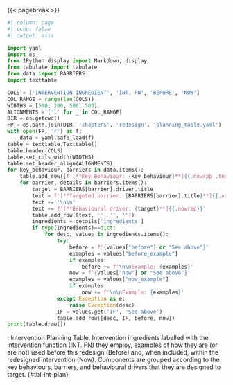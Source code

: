 {{< pagebreak >}}

::: {.landscape}

```python
#| column: page
#| echo: false
#| output: asis

import yaml
import os
from IPython.display import Markdown, display
from tabulate import tabulate
from data import BARRIERS
import texttable

COLS = ['INTERVENTION INGREDIENT', 'INT. FN', 'BEFORE', 'NOW']
COL_RANGE = range(len(COLS))
WIDTHS = [500, 100, 500, 500]
ALIGNMENTS = ['l' for _ in COL_RANGE]
DIR = os.getcwd()
FP = os.path.join(DIR, 'chapters', 'redesign', 'planning_table.yaml')
with open(FP, 'r') as f:
    data = yaml.safe_load(f)
table = texttable.Texttable()
table.header(COLS)
table.set_cols_width(WIDTHS)
table.set_header_align(ALIGNMENTS)
for key_behaviour, barriers in data.items():
    table.add_row([f'[**Key Behaviour: {key_behaviour}**]{{.nowrap .text-info}}', '', '', ''])
    for barrier, details in barriers.items():
        target = BARRIERS[barrier].driver.title
        text = f'[**Targeted barrier: {BARRIERS[barrier].title}**]{{.nowrap}}'
        text += '\n\n'
        text += f'[**Behavioural driver: {target}**]{{.nowrap}}'
        table.add_row([text, '', '', ''])
        ingredients = details['ingredients']
        if type(ingredients)==dict:
            for desc, values in ingredients.items():
                try:
                    before = f'{values["before"] or "See above"}'
                    examples = values["before_example"]
                    if examples: 
                        before += f'\n\nExample: {examples}'
                    now = f'{values["now"] or "See above"}'
                    examples = values["now_example"]
                    if examples: 
                        now += f'\n\nExample: {examples}'
                except Exception as e:
                    raise Exception(desc)
                IF = values.get('IF', 'See above')
                table.add_row([desc, IF, before, now])
print(table.draw())
```

: Intervention Planning Table. Intervention ingredients labelled with the intervention function (INT. FN) they employ, examples of how they are (or are not) used before this redesign (Before) and, when included, within the redesigned intervention (Now). Components are grouped according to the key behaviours, barriers, and behavioural drivers that they are designed to target. {#tbl-int-plan}

::: 
<!-- end of landcape -->